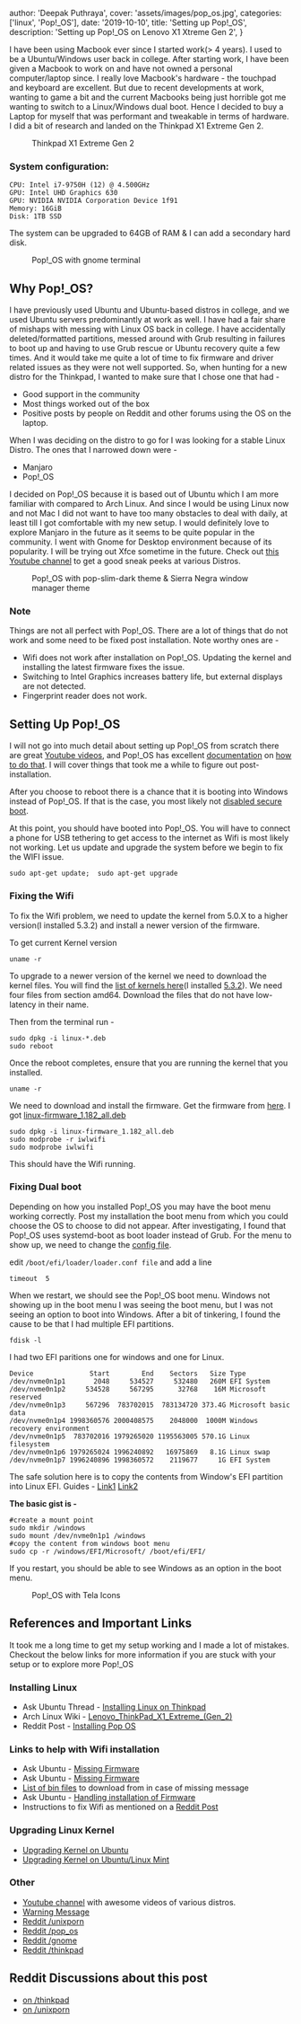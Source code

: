 
  author: 'Deepak Puthraya',
  cover: 'assets/images/pop_os.jpg',
  categories: ['linux', 'Pop!_OS'],
  date: '2019-10-10',
  title: 'Setting up Pop!_OS',
  description: 'Setting up Pop!_OS on Lenovo X1 Xtreme Gen 2',
}


I have been using Macbook ever since I started work(> 4 years). I used to be a Ubuntu/Windows user back in college. After starting work, I have been given a Macbook to work on and have not owned a personal computer/laptop since. I really love Macbook's hardware - the touchpad and keyboard are excellent. But due to recent developments at work, wanting to game a bit and the current Macbooks being just horrible got me wanting to switch to a Linux/Windows dual boot. Hence I decided to buy a Laptop for myself that was performant and tweakable in terms of hardware. I did a bit of research and landed on the Thinkpad X1 Extreme Gen 2.

<figure>
    <img src="/assets/images/thinkpad.jpg" alt="" />
    <figcaption>Thinkpad X1 Extreme Gen 2</figcaption>
</figure>

### System configuration:
```
CPU: Intel i7-9750H (12) @ 4.500GHz
GPU: Intel UHD Graphics 630
GPU: NVIDIA NVIDIA Corporation Device 1f91
Memory: 16GiB
Disk: 1TB SSD
```

The system can be upgraded to 64GB of RAM & I can add a secondary hard disk. 

<figure>
    <img src="/assets/images/thinkpad-popos-neofetch.png" alt="" />
    <figcaption>Pop!_OS with gnome terminal</figcaption>
</figure>

## Why Pop!_OS?
I have previously used Ubuntu and Ubuntu-based distros in college, and we used Ubuntu servers predominantly at work as well. I have had a fair share of mishaps with messing with Linux OS back in college. I have accidentally deleted/formatted partitions, messed around with Grub resulting in failures to boot up and having to use Grub rescue or Ubuntu recovery quite a few times. And it would take me quite a lot of time to fix firmware and driver related issues as they were not well supported. So, when hunting for a new distro for the Thinkpad, I wanted to make sure that I chose one that had - 
- Good support in the community
- Most things worked out of the box
- Positive posts by people on Reddit and other forums using the OS on the laptop.

When I was deciding on the distro to go for I was looking for a stable Linux Distro. The ones that I narrowed down were - 
- Manjaro
- Pop!_OS

I decided on Pop!_OS because it is based out of Ubuntu which I am more familiar with compared to Arch Linux. And since I would be using Linux now and not Mac I did not want to have too many obstacles to deal with daily, at least till I got comfortable with my new setup. I would definitely love to explore Manjaro in the future as it seems to be quite popular in the community. 
I went with Gnome for Desktop environment because of its popularity. I will be trying out Xfce sometime in the future. Check out [this Youtube channel](https://www.youtube.com/user/linuxscoop/videos) to get a good sneak peeks at various Distros.

<figure>
    <img src="/assets/images/thinkpad-popos-desktop.png" alt="" />
    <figcaption>Pop!_OS with pop-slim-dark theme & Sierra Negra window manager theme</figcaption>
</figure>

### Note
Things are not all perfect with Pop!_OS. There are a lot of things that do not work and some need to be fixed post installation. Note worthy ones are -  
- Wifi does not work after installation on Pop!_OS. Updating the kernel and installing the latest firmware fixes the issue.
- Switching to Intel Graphics increases battery life, but external displays are not detected.
- Fingerprint reader does not work.
 
## Setting Up Pop!_OS
I will not go into much detail about setting up Pop!_OS from scratch there are great [Youtube videos](https://www.youtube.com/watch?v=vGrCFmWg3oY), and Pop!_OS has excellent [documentation](https://pop.system76.com/docs/dual-booting-windows/) on [how to do that](https://pop.system76.com/docs/install-pop-os/). I will cover things that took me a while to figure out post-installation.

After you choose to reboot there is a chance that it is booting into Windows instead of Pop!_OS. If that is the case, you most likely not [disabled secure boot](https://tothepoles.wordpress.com/2017/11/16/lenovo-t470p-ubuntu-16-04-install-notes/).

At this point, you should have booted into Pop!_OS. You will have to connect a phone for USB tethering to get access to the internet as Wifi is most likely not working. Let us update and upgrade the system before we begin to fix the WIFI issue.

```
sudo apt-get update;  sudo apt-get upgrade
```
### Fixing the Wifi
To fix the Wifi problem, we need to update the kernel from 5.0.X to a higher version(I installed 5.3.2) and install a newer version of the firmware.

To get current Kernel version
```
uname -r
```

To upgrade to a newer version of the kernel we need to download the kernel files. You will find the [list of kernels here](https://kernel.ubuntu.com/~kernel-ppa/mainline/)(I installed [5.3.2](https://kernel.ubuntu.com/~kernel-ppa/mainline/v5.3.2/)). We need four files from section amd64. Download the files that do not have low-latency in their name.

Then from the terminal run -
```
sudo dpkg -i linux-*.deb
sudo reboot
```

Once the reboot completes, ensure that you are running the kernel that you installed.
```
uname -r
```

We need to download and install the firmware. Get the firmware from [here](http://mirrors.edge.kernel.org/ubuntu/pool/main/l/linux-firmware/). I got [linux-firmware_1.182_all.deb](http://mirrors.edge.kernel.org/ubuntu/pool/main/l/linux-firmware/linux-firmware_1.182_all.deb) 
```
sudo dpkg -i linux-firmware_1.182_all.deb
sudo modprobe -r iwlwifi
sudo modprobe iwlwifi
```
This should have the Wifi running.

### Fixing Dual boot
Depending on how you installed Pop!_OS you may have the boot menu working correctly. Post my installation the boot menu from which you could choose the OS to choose to did not appear. After investigating, I found that Pop!_OS uses systemd-boot as boot loader instead of Grub. For the menu to show up, we need to change the [config file](https://www.reddit.com/r/pop_os/comments/8l203q/dual_boot/).

edit `/boot/efi/loader/loader.conf file` and add a line
```
timeout  5
```

When we restart, we should see the Pop!_OS boot menu.
Windows not showing up in the boot menu
I was seeing the boot menu, but I was not seeing an option to boot into Windows. After a bit of tinkering, I found the cause to be that I had multiple EFI partitions.
```
fdisk -l
```
I had two EFI paritions one for windows and one for Linux. 
```
Device              Start        End    Sectors   Size Type
/dev/nvme0n1p1       2048     534527     532480   260M EFI System
/dev/nvme0n1p2     534528     567295      32768    16M Microsoft reserved
/dev/nvme0n1p3     567296  783702015  783134720 373.4G Microsoft basic data
/dev/nvme0n1p4 1998360576 2000408575    2048000  1000M Windows recovery environment
/dev/nvme0n1p5  783702016 1979265020 1195563005 570.1G Linux filesystem
/dev/nvme0n1p6 1979265024 1996240892   16975869   8.1G Linux swap
/dev/nvme0n1p7 1996240896 1998360572    2119677     1G EFI System
```
The safe solution here is to copy the contents from Window's EFI partition into Linux EFI. Guides - [Link1](https://pop-planet.info/forums/threads/copy-the-microsoft-bootloader-into-pops-efi-beginners-guide.357/) [Link2](https://www.reddit.com/r/pop_os/comments/c63t38/dual_booting_two_esps/)

**The basic gist is -**
```
#create a mount point
sudo mkdir /windows
sudo mount /dev/nvme0n1p1 /windows
#copy the content from windows boot menu
sudo cp -r /windows/EFI/Microsoft/ /boot/efi/EFI/
```

If you restart, you should be able to see Windows as an option in the boot menu.

<figure>
    <img src="/assets/images/thinkpad-popos-apps.png" alt="" />
    <figcaption>Pop!_OS with Tela Icons</figcaption>
</figure>

## References and Important Links
It took me a long time to get my setup working and I made a lot of mistakes. Checkout the below links for more information if you are stuck with your setup or to explore more Pop!_OS

### Installing Linux
- Ask Ubuntu Thread - [Installing Linux on Thinkpad](https://askubuntu.com/questions/1162725/install-19-04-on-thinkpad-x1-extreme-gen-2)
- Arch Linux Wiki - [Lenovo_ThinkPad_X1_Extreme_(Gen_2)](https://wiki.archlinux.org/index.php/Lenovo_ThinkPad_X1_Extreme_(Gen_2))
- Reddit Post - [Installing Pop OS](https://www.reddit.com/r/thinkpad/comments/criq20/x1_extreme_gen_2_pop_os_i3_install/)

### Links to help with Wifi installation 
- Ask Ubuntu - [Missing Firmware](https://askubuntu.com/questions/832524/possible-missing-frmware-lib-firmware-i915/832528])
- Ask Ubuntu - [Missing Firmware](https://askubuntu.com/questions/811453/w-possible-missing-firmware-for-module-i915-bpo-when-updating-initramfs)
- [List of bin files](https://git.kernel.org/pub/scm/linux/kernel/git/firmware/linux-firmware.git/tree/i915) to download from in case of missing message
- Ask Ubuntu - [Handling installation of Firmware](https://askubuntu.com/questions/735981/unclaimed-network-install-error-127-2-and-execvp-blacklist-sh-permission-deni)
- Instructions to fix Wifi as mentioned on a [Reddit Post](https://wireless.wiki.kernel.org/en/users/drivers/iwlwifi/core_release)

### Upgrading Linux Kernel
- [Upgrading Kernel on Ubuntu](https://www.itsmearunchandel.co.in/linux/ubuntu/upgrade-kernel-version-in-ubuntu.html)
- [Upgrading Kernel on Ubuntu/Linux Mint](http://ubuntuhandbook.org/index.php/2019/07/install-linux-kernel-5-2-ubuntu-linux-mint/)

### Other
- [Youtube channel](https://www.youtube.com/user/linuxscoop/videos) with awesome videos of various distros.
- [Warning Message](https://www.reddit.com/r/pop_os/comments/botzga/psa_do_not_remove_cryptsetupinitramfs/)
- [Reddit /unixporn](https://www.reddit.com/r/unixporn/)
- [Reddit /pop_os](https://www.reddit.com/r/pop_os/)
- [Reddit /gnome](https://www.reddit.com/r/gnome/)
- [Reddit /thinkpad](https://www.reddit.com/r/thinkpad/)

## Reddit Discussions about this post
 * [on /thinkpad](https://www.reddit.com/r/thinkpad/comments/dfmkxr/x1_extreme_gen_2_pop_os/) 
 * [on /unixporn](https://www.reddit.com/r/unixporn/comments/dfm80f/gnome_pop_os_running_on_my_new_thinkpad/)
